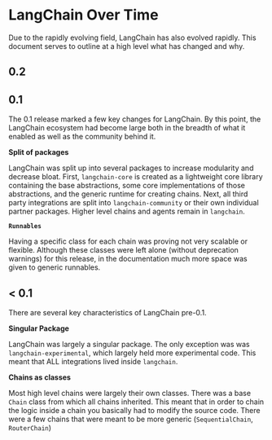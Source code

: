 # LangChain Over Time

Due to the rapidly evolving field, LangChain has also evolved rapidly.
This document serves to outline at a high level what has changed and why.

## 0.2


## 0.1

The 0.1 release marked a few key changes for LangChain.
By this point, the LangChain ecosystem had become large both in the breadth of what it enabled as well as the community behind it.


**Split of packages**

LangChain was split up into several packages to increase modularity and decrease bloat.
First, `langchain-core` is created as a lightweight core library containing the base abstractions,
some core implementations of those abstractions, and the generic runtime for creating chains.
Next, all third party integrations are split into `langchain-community` or their own individual partner packages.
Higher level chains and agents remain in `langchain`.

**`Runnables`**

Having a specific class for each chain was proving not very scalable or flexible.
Although these classes were left alone (without deprecation warnings) for this release,
in the documentation much more space was given to generic runnables.

## < 0.1

There are several key characteristics of LangChain pre-0.1.

**Singular Package**

LangChain was largely a singular package.
The only exception was was `langchain-experimental`, which largely held more experimental code.
This meant that ALL integrations lived inside `langchain`.


**Chains as classes**

Most high level chains were largely their own classes.
There was a base `Chain` class from which all chains inherited.
This meant that in order to chain the logic inside a chain you basically had to modify the source code.
There were a few chains that were meant to be more generic (`SequentialChain`, `RouterChain`)